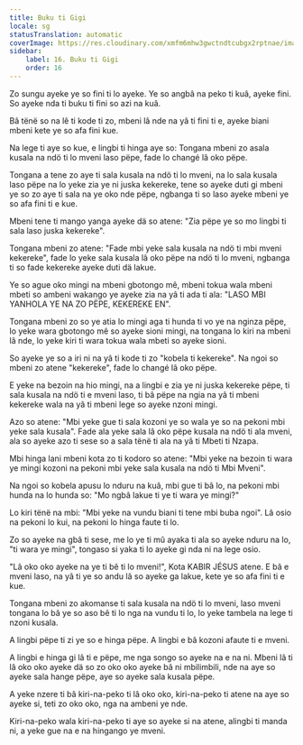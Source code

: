 ```yaml
---
title: Buku ti Gigi
locale: sg
statusTranslation: automatic
coverImage: https://res.cloudinary.com/xmfm6mhw3gwctndtcubgx2rptnae/image/upload/v1740468922/small_cover_tratado_de_psicologia_revolucionaria_a4c0dca4e0.webp
sidebar:
    label: 16. Buku ti Gigi
    order: 16
---
```

Zo sungu ayeke ye so fini ti lo ayeke. Ye so angbâ na peko ti kuâ, ayeke fini. So ayeke nda ti buku ti fini so azi na kuâ.

Bâ tënë so na lê ti kode ti zo, mbeni lâ nde na yâ ti fini ti e, ayeke biani mbeni kete ye so afa fini kue.

Na lege ti aye so kue, e lingbi ti hinga aye so: Tongana mbeni zo asala kusala na ndö ti lo mveni laso pëpe, fade lo changé lâ oko pëpe.

Tongana a tene zo aye ti sala kusala na ndö ti lo mveni, na lo sala kusala laso pëpe na lo yeke zia ye ni juska kekereke, tene so ayeke duti gi mbeni ye so zo aye ti sala na ye oko nde pëpe, ngbanga ti so laso ayeke mbeni ye so afa fini ti e kue.

Mbeni tene ti mango yanga ayeke dä so atene: "Zia pëpe ye so mo lingbi ti sala laso juska kekereke".

Tongana mbeni zo atene: "Fade mbi yeke sala kusala na ndö ti mbi mveni kekereke", fade lo yeke sala kusala lâ oko pëpe na ndö ti lo mveni, ngbanga ti so fade kekereke ayeke duti dä lakue.

Ye so ague oko mingi na mbeni gbotongo mê, mbeni tokua wala mbeni mbeti so ambeni wakango ye ayeke zia na yâ ti ada ti ala: "LASO MBI YANHOLA YE NA ZO PËPE, KEKEREKE EN".

Tongana mbeni zo so ye atia lo mingi aga ti hunda ti vo ye na nginza pëpe, lo yeke wara gbotongo mê so ayeke sioni mingi, na tongana lo kiri na mbeni lâ nde, lo yeke kiri ti wara tokua wala mbeti so ayeke sioni.

So ayeke ye so a iri ni na yâ ti kode ti zo "kobela ti kekereke". Na ngoi so mbeni zo atene "kekereke", fade lo changé lâ oko pëpe.

E yeke na bezoin na hio mingi, na a lingbi e zia ye ni juska kekereke pëpe, ti sala kusala na ndö ti e mveni laso, ti bâ pëpe na ngia na yâ ti mbeni kekereke wala na yâ ti mbeni lege so ayeke nzoni mingi.

Azo so atene: "Mbi yeke gue ti sala kozoni ye so wala ye so na pekoni mbi yeke sala kusala". Fade ala yeke sala lâ oko pëpe kusala na ndö ti ala mveni, ala so ayeke azo ti sese so a sala tënë ti ala na yâ ti Mbeti ti Nzapa.

Mbi hinga lani mbeni kota zo ti kodoro so atene: "Mbi yeke na bezoin ti wara ye mingi kozoni na pekoni mbi yeke sala kusala na ndö ti Mbi Mveni".

Na ngoi so kobela apusu lo nduru na kuâ, mbi gue ti bâ lo, na pekoni mbi hunda na lo hunda so: "Mo ngbâ lakue ti ye ti wara ye mingi?"

Lo kiri tënë na mbi: "Mbi yeke na vundu biani ti tene mbi buba ngoi". Lâ osio na pekoni lo kui, na pekoni lo hinga faute ti lo.

Zo so ayeke na gbâ ti sese, me lo ye ti mû ayaka ti ala so ayeke nduru na lo, "ti wara ye mingi", tongaso si yaka ti lo ayeke gi nda ni na lege osio.

"Lâ oko oko ayeke na ye ti bê ti lo mveni!", Kota KABIR JÉSUS atene. E bâ e mveni laso, na yâ ti ye so andu lâ so ayeke ga lakue, kete ye so afa fini ti e kue.

Tongana mbeni zo akomanse ti sala kusala na ndö ti lo mveni, laso mveni tongana lo bâ ye so aso bê ti lo nga na vundu ti lo, lo yeke tambela na lege ti nzoni kusala.

A lingbi pëpe ti zi ye so e hinga pëpe. A lingbi e bâ kozoni afaute ti e mveni.

A lingbi e hinga gi lâ ti e pëpe, me nga songo so ayeke na e na ni. Mbeni lâ ti lâ oko oko ayeke dä so zo oko oko ayeke bâ ni mbilimbili, nde na aye so ayeke sala hange pëpe, aye so ayeke sala kusala pëpe.

A yeke nzere ti bâ kiri-na-peko ti lâ oko oko, kiri-na-peko ti atene na aye so ayeke si, teti zo oko oko, nga na ambeni ye nde.

Kiri-na-peko wala kiri-na-peko ti aye so ayeke si na atene, alingbi ti manda ni, a yeke gue na e na hingango ye mveni.

